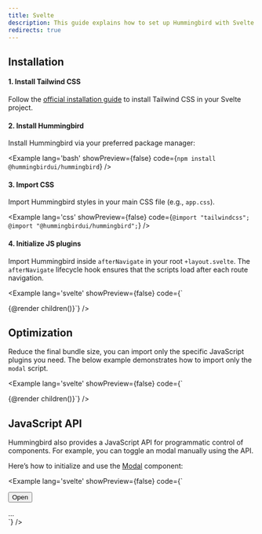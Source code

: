 ```yaml
---
title: Svelte
description: This guide explains how to set up Hummingbird with Svelte and SvelteKit using Tailwind CSS. It covers project setup, configuration, and usage so you can quickly build and style components in your Svelte app.
redirects: true
---
```


## Installation

#### 1. Install Tailwind CSS

Follow the <a href="https://tailwindcss.com/docs/installation/framework-guides/sveltekit" target="_blank" rel="noopener noreferrer">official installation guide</a> to install Tailwind CSS in your Svelte project.

#### 2. Install Hummingbird

Install Hummingbird via your preferred package manager:

<Example lang='bash' showPreview={false} code={`npm install @hummingbirdui/hummingbird`} />

#### 3. Import CSS

Import Hummingbird styles in your main CSS file (e.g., `app.css`).

<Example lang='css' showPreview={false} 
  code={`@import "tailwindcss";
  @import "@hummingbirdui/hummingbird";`} />

#### 4. Initialize JS plugins

Import Hummingbird inside `afterNavigate` in your root `+layout.svelte`. The `afterNavigate` lifecycle hook ensures that the scripts load after each route navigation.

<Example lang='svelte' showPreview={false}
  code={`<!-- +layout.svelte -->
  <script>
    let { children } = $props();

    afterNavigate(() => {
      import('@hummingbirdui/hummingbird')
    })
  </script>
  {@render children()}`} />

## Optimization

Reduce the final bundle size, you can import only the specific JavaScript plugins you need. The below example demonstrates how to import only the `modal` script.

<Example lang='svelte' showPreview={false}
  code={`<!-- +layout.svelte -->
  <script>
    let { children } = $props();

    afterNavigate(() => {
      // import('@hummingbirdui/hummingbird/lib/esm/scripts/alert');
      // import('@hummingbirdui/hummingbird/lib/esm/scripts/button');
      // import('@hummingbirdui/hummingbird/lib/esm/scripts/carousel');
      // import('@hummingbirdui/hummingbird/lib/esm/scripts/collapse');
      // import('@hummingbirdui/hummingbird/lib/esm/scripts/dropdown');
      import('@hummingbirdui/hummingbird/lib/esm/scripts/modal');
      // import('@hummingbirdui/hummingbird/lib/esm/scripts/offcanvas');
      // import('@hummingbirdui/hummingbird/lib/esm/scripts/popover');
      // import('@hummingbirdui/hummingbird/lib/esm/scripts/scrollspy');
      // import('@hummingbirdui/hummingbird/lib/esm/scripts/tab');
      // import('@hummingbirdui/hummingbird/lib/esm/scripts/toast');
      // import('@hummingbirdui/hummingbird/lib/esm/scripts/tooltip');
    })
  </script>
  {@render children()}`} />

## JavaScript API

Hummingbird also provides a JavaScript API for programmatic control of components. For example, you can toggle an modal manually using the API.

Here’s how to initialize and use the [Modal](/docs/components/modal) component:

<Example lang='svelte' showPreview={false}
  code={`<script>

    afterNavigate(async () => {
      const { Modal } = await import('@hummingbirdui/hummingbird');
      const openBtn = document.querySelector('[data-open-demo-modal]')
      const myModal = new Modal('.modal')
      openBtn?.addEventListener("click", () => {
        myModal.toggle()
      })
    })

  </script>

  <button class='btn btn-primary' data-open-demo-modal>Open</button>
  <div class="modal">...</div>`} />
